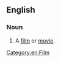 ==English==

===Noun===
{{en-noun}}

# {{lb|en|dated}} A [[film]] or [[movie]].

[[Category:en:Film]]